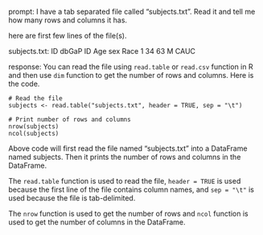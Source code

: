 prompt:
I have a tab separated file called "subjects.txt". Read it and tell me how many rows and columns it has. 

here are first few lines of the file(s).

subjects.txt:
ID	dbGaP ID	Age	sex	Race
1	34	63	M	CAUC


response:
You can read the file using `read.table` or `read.csv` function in R and then use `dim` function to get the number of rows and columns. Here is the code.

```
# Read the file
subjects <- read.table("subjects.txt", header = TRUE, sep = "\t")

# Print number of rows and columns
nrow(subjects)
ncol(subjects)
```
Above code will first read the file named "subjects.txt" into a DataFrame named subjects. Then it prints the number of rows and columns in the DataFrame. 

The `read.table` function is used to read the file, `header = TRUE` is used because the first line of the file contains column names, and `sep = "\t"` is used because the file is tab-delimited.

The `nrow` function is used to get the number of rows and `ncol` function is used to get the number of columns in the DataFrame.
